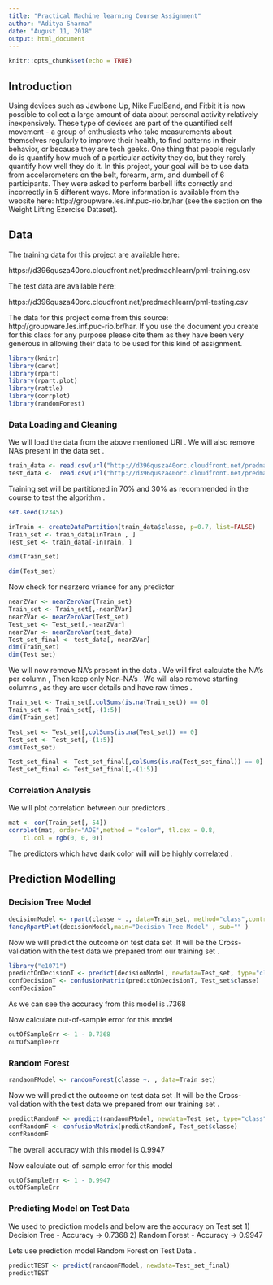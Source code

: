 ```yaml
---
title: "Practical Machine learning Course Assignment"
author: "Aditya Sharma"
date: "August 11, 2018"
output: html_document
---
```


```r
knitr::opts_chunk$set(echo = TRUE)
```

## Introduction

Using devices such as Jawbone Up, Nike FuelBand, and Fitbit it is now possible to collect a large amount of data about personal activity relatively inexpensively. These type of devices are part of the quantified self movement - a group of enthusiasts who take measurements about themselves regularly to improve their health, to find patterns in their behavior, or because they are tech geeks. One thing that people regularly do is quantify how much of a particular activity they do, but they rarely quantify how well they do it. In this project, your goal will be to use data from accelerometers on the belt, forearm, arm, and dumbell of 6 participants. They were asked to perform barbell lifts correctly and incorrectly in 5 different ways. More information is available from the website here: http://groupware.les.inf.puc-rio.br/har (see the section on the Weight Lifting Exercise Dataset).

## Data

The training data for this project are available here:

https://d396qusza40orc.cloudfront.net/predmachlearn/pml-training.csv

The test data are available here:

https://d396qusza40orc.cloudfront.net/predmachlearn/pml-testing.csv

The data for this project come from this source: http://groupware.les.inf.puc-rio.br/har. If you use the document you create for this class for any purpose please cite them as they have been very generous in allowing their data to be used for this kind of assignment.

```r
library(knitr)
library(caret)
library(rpart)
library(rpart.plot)
library(rattle)
library(corrplot)
library(randomForest)
```
### Data Loading and Cleaning 
We will load the data from the above mentioned URI . We will also remove NA's present in the data set .
```r

train_data <- read.csv(url("http://d396qusza40orc.cloudfront.net/predmachlearn/pml-training.csv"),na.strings = c("NA", ""))
test_data <-  read.csv(url("http://d396qusza40orc.cloudfront.net/predmachlearn/pml-testing.csv"),na.strings = c("NA", ""))


```
 Training set will be partitioned in 70% and 30% as recommended in the course to test the algorithm .


```r
set.seed(12345)

inTrain <- createDataPartition(train_data$classe, p=0.7, list=FALSE)
Train_set <- train_data[inTrain , ]
Test_set <- train_data[-inTrain, ]

dim(Train_set)

dim(Test_set)

```

Now check for nearzero vriance for any predictor
 
```r

nearZVar <- nearZeroVar(Train_set)
Train_set <- Train_set[,-nearZVar]
nearZVar <- nearZeroVar(Test_set)
Test_set <- Test_set[,-nearZVar]
nearZVar <- nearZeroVar(test_data)
Test_set_final <- test_data[,-nearZVar]
dim(Train_set)
dim(Test_set)

```

We will now remove NA's present in the data . We will first calculate the NA's per column , Then keep only Non-NA's .
We will also remove starting columns , as they are user details and have raw times .
```r

Train_set <- Train_set[,colSums(is.na(Train_set)) == 0] 
Train_set <- Train_set[,-(1:5)]
dim(Train_set)

Test_set <- Test_set[,colSums(is.na(Test_set)) == 0] 
Test_set <- Test_set[,-(1:5)]
dim(Test_set)

Test_set_final <- Test_set_final[,colSums(is.na(Test_set_final)) == 0] 
Test_set_final <- Test_set_final[,-(1:5)]

```

### Correlation Analysis

We will plot correlation between our predictors .

```r

mat <- cor(Train_set[,-54])
corrplot(mat, order="AOE",method = "color", tl.cex = 0.8, 
    tl.col = rgb(0, 0, 0))

```

The predictors which have dark color will will be highly correlated .

## Prediction Modelling 

### Decision Tree Model

```r

decisionModel <- rpart(classe ~ ., data=Train_set, method="class",control = rpart.control(method = "cv", number = 8) )
fancyRpartPlot(decisionModel,main="Decision Tree Model" , sub="" )

``` 

Now we will predict the outcome on test data set .It will be the Cross-validation with the test data we prepared from our training set .     

```r
library("e1071")
predictOnDecisionT <- predict(decisionModel, newdata=Test_set, type="class")
confDecisionT <- confusionMatrix(predictOnDecisionT, Test_set$classe)
confDecisionT

```

As we can see the accuracy from this model is .7368

Now calculate out-of-sample error for this model 

```r
outOfSampleErr <- 1 - 0.7368
outOfSampleErr


```

###  Random Forest

```r
randaomFModel <- randomForest(classe ~. , data=Train_set)


```

Now we will predict the outcome on test data set .It will be the Cross-validation with the test data we prepared from our training set .
```r
predictRandomF <- predict(randaomFModel, newdata=Test_set, type="class")
confRandomF <- confusionMatrix(predictRandomF, Test_set$classe)
confRandomF

```

The overall accuracy with this model is 0.9947

Now calculate out-of-sample error for this model 

```r

outOfSampleErr <- 1 - 0.9947
outOfSampleErr

```


### Predicting Model on Test Data 

We used to prediction models and below are the accuracy on Test set 
1) Decision Tree - Accuracy -> 0.7368
2) Random Forest - Accuracy -> 0.9947

Lets use prediction model Random Forest on Test Data  .
```r

predictTEST <- predict(randaomFModel, newdata=Test_set_final)
predictTEST

```



